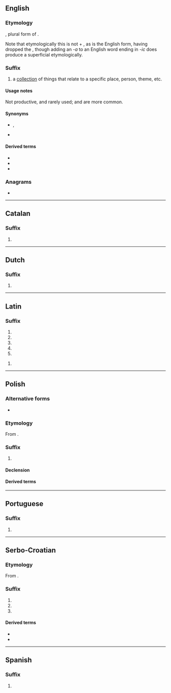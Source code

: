 {{also|ica|ICA|iĉa|icã|iça}}
==English==

===Etymology===
{{etyl|la|en}} {{m|la|-ica||(plural suffix)}}, plural form of {{m|la|-icum||(singular suffix)}}.

Note that etymologically this is not {{m|en|-ic}} + {{m|la|-a||(plural ending)}}, as {{m|en|-ic}} is the English form, having dropped the {{m|la|-um}}, though adding an ''-a'' to an English word ending in ''-ic'' does produce a superficial etymologically.

===Suffix===
{{en-suffix}}

# a [[collection]] of things that relate to a specific place, person, theme, etc.

====Usage notes====
Not productive, and rarely used; {{m|en|-ana}} and {{m|en|-ia}} are more common.

====Synonyms====
* {{l|en|-ana}}, {{l|en|-iana}}
* {{l|en|-ia}}

====Derived terms====
* {{l|en|erotica}}
* {{l|en|Hebraica}}
* {{l|en|Judaica}}

===Anagrams===
* {{anagrams|en|ACI|C.I.A.|CAI|CIA|Cai|Cài}}

----

==Catalan==

===Suffix===
{{head|ca|suffix}}

# {{feminine singular of|-ic|lang=ca}}

----

==Dutch==

===Suffix===
{{head|nl|suffix}}

# {{feminine noun of|-icus|lang=nl}}

{{suffixsee|nl}}

----

==Latin==

===Suffix===
{{la-suffix-form|ica}}

# {{inflection of|-icus||nom|f|s|lang=la}}
# {{inflection of|-icus||nom|n|p|lang=la}}
# {{inflection of|-icus||acc|n|p|lang=la}}
# {{inflection of|-icus||voc|f|s|lang=la}}
# {{inflection of|-icus||voc|n|p|lang=la}}

{{la-suffix-form|icā}}

# {{inflection of|-icus||abl|f|s|lang=la}}

----

==Polish==

===Alternative forms===
* {{l|pl|-yca}}

===Etymology===
From {{inh|pl|sla-pro|*-ica}}.

===Suffix===
{{head|pl|suffix|g=f}}

# {{non-gloss definition|Forms feminine nouns, especially pejoratives and augmentatives}}

====Declension====
{{pl-decl-noun-f}}

====Derived terms====
{{suffixsee|pl}}

----

==Portuguese==

===Suffix===
{{head|pt|suffix form}}

# {{feminine singular of|-ico|lang=pt}}

----

==Serbo-Croatian==

===Etymology===
From {{inh|sh|sla-pro|*-ica}}.

===Suffix===
{{sh-suffix}}

# {{non-gloss definition|Suffix appended to words to create a feminine noun, commonly used for forming [[diminutives]].}}
# {{non-gloss definition|Suffix appended to words to create a masculine or feminine noun, usually a [[pejorative]].}}
# {{non-gloss definition|Feminine form of {{m|sh|-ik}}.}}

====Derived terms====
* {{l|sh|-arica}}
* {{l|sh|-čica}}

----

==Spanish==

===Suffix===
{{head|es|suffix form}}

# {{feminine singular of|-ico|lang=es}}